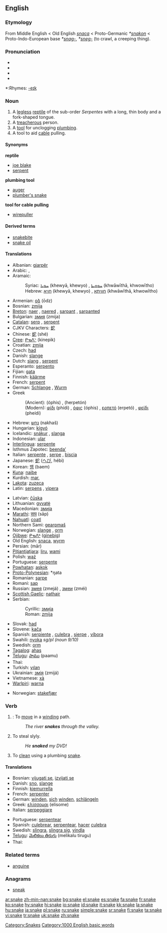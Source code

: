 {{wikipedia}}
==English==

===Etymology===
From Middle English < Old English ''[[snaca]]'' < Proto-Germanic ''*[[snakon]]'' < Proto-Indo-European base ''*[[snag-]]'', ''*[[sneg-]]'' (to crawl, a creeping thing).

===Pronunciation===
*{{AHD|snāk}}
*{{IPA|/sneɪk/}}
*{{SAMPA|/sneIK/}}
*{{audio|en-us-snake.ogg|Audio (US)}}

*:Rhymes: [[Rhymes:English:-eɪk|-eɪk]]

===Noun===
{{en-noun}}

# A [[legless]] [[reptile]] of the sub-order ''Serpentes'' with a long, thin body and a fork-shaped tongue.
# A [[treacherous]] person.
# A [[tool]] for unclogging [[plumbing]].
# A tool to aid [[cable]] pulling.

====Synonyms====
'''reptile'''
*[[joe blake]]
*[[serpent]]
'''plumbing tool'''
*[[auger]]
*[[plumber's snake]]
'''tool for cable pulling'''
*[[wirepuller]]

====Derived terms====
*[[snakebite]]
*[[snake oil]]

====Translations====
{{trans-top|reptile}}
*Albanian: [[gjarpër]] {{m}}
*Arabic: {{ARchar|[[ثعبان|ثُعْبَان]]}} {{Unicode|(θoaʕbáːn)}} {{m}}, {{ARchar|[[ثعابين|ثَعَابِينُ]]}} {{Unicode|(θaʕabíːn)}} {{p}}
*Aramaic:
*:Syriac: [[ܚܘܝܐ]] (khewyā, khewyo) {{m}}, [[ܚܘܘܝܬܐ]] (khwāwīthā, khwowītho) {{f}} 
*:Hebrew: [[חויא]] (khewyā, khewyo) {{m}}, [[חוויתא]] (khwāwīthā, khwowītho) {{f}}
*Armenian: [[օձ]] (ōdz)
*Bosnian: [[zmija#Bosnian|zmija]] {{f}}
*[[Breton]]: [[naer]] {{f}}, [[naer]]ed {{p}}, [[sarpant]] {{m}}, [[sarpant]]ed {{p}}
*Bulgarian: [[змия]] (zmija) {{f}}
*[[Catalan]]: [[serp]] {{f}}, [[serpent]] {{f}}
*CJKV Characters: [[蛇]]
*Chinese: [[蛇]] (shé)
*[[Cree]]: [[ᑭᓀᐱᐠ]] (kinepik)
*Croatian: [[zmija#Croatian|zmija]] {{f}}
*Czech: [[had#Czech|had]] {{m}}
*Danish: [[slange]] {{g|Danish}}
*Dutch: [[slang]] {{f}}, [[serpent]] {{n}}
*Esperanto: [[serpento]]
*Fijian: [[gata]]
*Finnish: [[käärme]]
*French: [[serpent]] {{m}}
*German: [[Schlange]] {{f}}, [[Wurm]] {{m}} {{italbrac|poetic}}
*Greek
*:(Ancient): {{IPAchar|[[ὄφις]]}} (óphis) {{m}}, {{IPAchar|[[ἑρπετόν]]}} (herpetón) {{n}}
*:(Modern): [[φίδι]] (phídi) {{n}}, [[όφις]] (óphis) {{m}}, [[ερπετό]] (erpetó) {{n}}, [[φείδι]] (pheídi) {{n}}
*Hebrew: [[נחש]] (nakhaš) {{m}}
*Hungarian: [[kígyó]]
*Icelandic: [[snákur]] {{m}}, [[slanga]] {{f}}
*Indonesian: [[ular]]
*[[Interlingua]]: [[serpente]]
*Isthmus Zapotec: [[beendaʼ]]
*Italian: [[serpente]] {{m}}, [[serpe]] {{f}}, [[biscia]] {{f}}
*Japanese: [[蛇]] ([[へび]], hébi)
*Korean: [[뱀]] (baem)
*[[Kuna]]: [[naibe]]
*Kurdish: [[mar]], {{KUchar|[[مار]]}}
*[[Lakota]]: [[zuzeca]]
*Latin: [[serpens]] {{mf}}, [[vipera]] {{f}}
{{trans-mid}}
*Latvian: [[čūska]] {{f}}
*Lithuanian: [[gyvatė]] {{f}}
*Macedonian: [[змија]] {{f}}
*[[Marathi]]: [[साप]] (sāp)
*[[Nahuatl]]: [[coatl]]
*Northern Sami: [[gearpmaš]]
*Norwegian: [[slange]] {{m}}, [[orm]] {{m}}
*[[Ojibwe]]: [[ᑭᓀᐱᒃ]] ([[ginebig]])
*Old English: [[snaca]], [[wyrm]] {{g|Old English}}
*Persian: {{FAchar|[[مار]]}} (mār)
*[[Pitjantjatjara]]: [[liru]], [[wami]]
*Polish: [[wąż]] {{m}}
*Portuguese: [[serpente]] {{f}}
*[[Powhatan]]: [[askok]]
*[[Proto-Polynesian]]: *ŋata
*Romanian: [[şarpe]] {{m}}
*Romani: [[sap]]
*Russian: [[змея]] (zmejá) {{f}}, [[змеи]] (zméi) {{p}}
*[[Scottish Gaelic]]: [[nathair]] {{f}}
*Serbian:
*:Cyrillic: [[змија#Serbian|змија]] {{f}}
*:Roman: [[zmija#Serbian|zmija]] {{f}}
*Slovak: [[had#Slovak|had]] {{m}}
*Slovene: [[kača]] {{f}}
*Spanish: [[serpiente]] {{f}}, [[culebra]] {{f}}, [[sierpe]] {{italbrac|archaic}}, [[víbora]] {{italbrac|colloquial|Mexico}}
*Swahili: [[nyoka]] ''sg/pl (noun 9/10)''
*Swedish: [[orm]] {{c}}
*[[Tagalog]]: [[ahas]]
*[[Telugu]]: [[పాము]] (paamu)
*Thai: {{THchar|[[งู]]}}
*Turkish: [[yılan]]
*Ukrainian: [[змія]] (zmijá) {{f}}
*Vietnamese: [[xà]]
*[[Warlpiri]]: [[warna]]
{{trans-bottom}}

{{trans-top|plumbing tool}}
*Norwegian: [[stakefjær]] {{c}}
{{trans-mid}}
{{trans-bottom}}

===Verb===
{{en-verb|snak|ing}}

# {{intransitive}}: To [[move]] in a [[wind]]ing path.
#:''The river '''snakes''' through the valley.''
# {{context|transitive|AU|slang}} To steal slyly.
#:''He '''snaked''' my DVD!''
# {{transitive}} To [[clean]] using a plumbing [[snake]].

====Translations====
{{top}}
*Bosnian: [[vijugati se]], [[izvijati se]]
*Danish: [[sno]], [[slange]]
*Finnish: [[kiemurrella]]
*French: [[serpenter]]
*German: [[winden]], [[sich]] [[winden]], [[schlängeln]]
*Greek: [[ελίσσομαι]] (elisome)
*Italian: [[serpeggiare]]
{{mid}}
*Portuguese: [[serpentear]]
*Spanish: [[culebrear]], [[serpentear]], [[hacer]] [[culebra]]
*Swedish: [[slingra]], [[slingra sig]], [[vindla]]
*[[Telugu]]: [[మెలికలు తిరుగు]] (melikalu tirugu)
*Thai: {{THchar|[[เลื้อย]]}}
{{bottom}}

===Related terms===
*[[anguine]]

===Anagrams===
*[[sneak]]

[[Category:Snakes]]
[[Category:1000 English basic words]]

[[ar:snake]]
[[zh-min-nan:snake]]
[[bg:snake]]
[[el:snake]]
[[es:snake]]
[[fa:snake]]
[[fr:snake]]
[[ko:snake]]
[[hy:snake]]
[[hi:snake]]
[[io:snake]]
[[id:snake]]
[[it:snake]]
[[kk:snake]]
[[la:snake]]
[[hu:snake]]
[[ja:snake]]
[[pl:snake]]
[[ru:snake]]
[[simple:snake]]
[[sr:snake]]
[[fi:snake]]
[[ta:snake]]
[[vi:snake]]
[[tr:snake]]
[[uk:snake]]
[[zh:snake]]